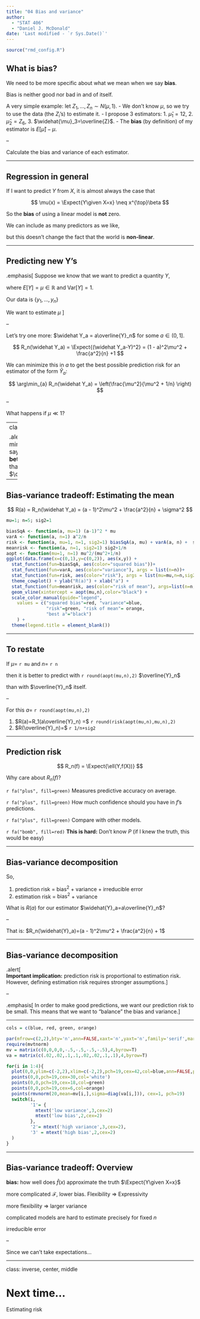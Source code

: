 ```yaml
---
title: "04 Bias and variance"
author: 
  - "STAT 406"
  - "Daniel J. McDonald"
date: 'Last modified - `r Sys.Date()`'
---
```




```r
source("rmd_config.R")
```


## What is bias?

We need to be more specific about what we mean when we say __bias__.

Bias is neither good nor bad in and of itself.

A very simple example: let $Z_1,\ldots,Z_n \sim N(\mu, 1)$.
  - We don't know $\mu$, so we try to use the data (the $Z_i$'s) to estimate it.
  - I propose 3 estimators: 
      1. $\widehat{\mu}_1 = 12$, 
      2. $\widehat{\mu}_2=Z_6$, 
      3. $\widehat{\mu}_3=\overline{Z}$.
  - The __bias__ (by definition) of my estimator is $E\left[\widehat{\mu}\right]-\mu$.
  
--

Calculate the bias and variance of each estimator.

$$
\newcommand{\Expect}[1]{E\left[ #1 \right]}
\newcommand{\Var}[1]{\mathrm{Var}\left[ #1 \right]}
\newcommand{\Cov}[2]{\mathrm{Cov}\left[#1,\ #2\right]}
\newcommand{\given}{\ \vert\ }
$$
  
---


## Regression in general

If I want to predict $Y$ from $X$, it is almost always the case that

$$
\mu(x) = \Expect{Y\given X=x} \neq x^{\top}\beta
$$

So the __bias__ of using a linear model is __not__ zero.

We can include as many predictors as we like, 

but this doesn't change the fact that the world is __non-linear__.

---

## Predicting new Y's

.emphasis[
Suppose we know that we want to predict a quantity $Y$, 

where $E[Y]= \mu \in \mathbb{R}$ and $\textrm{Var}[Y] = 1$.  


Our data is $\{y_1,\ldots,y_n\}$

We want to estimate $\mu$ 
]

--

Let's try one more: $\widehat Y_a = a\overline{Y}_n$ for some $a \in (0,1]$.
  
$$
  R_n(\widehat Y_a) = \Expect{(\widehat Y_a-Y)^2} = (1 - a)^2\mu^2 +
  \frac{a^2}{n} +1 
$$
  
We can minimize this in $a$ to get the best possible prediction risk for an estimator of the form $\widehat Y_a$: 
  
$$
\arg\min_{a} R_n(\widehat Y_a) = \left(\frac{\mu^2}{\mu^2 + 1/n} \right)
$$

--

What happens if $\mu \ll 1$?
  
---
class: middle
  
.alert[
Wait a minute! You're saying there is a __better__ estimator than $\overline{Y}_n$?
]



---

## Bias-variance tradeoff: Estimating the mean

$$
R(a) = R_n(\widehat Y_a) = (a - 1)^2\mu^2 +  \frac{a^2}{n} + \sigma^2
$$

```r
mu=1; n=5; sig2=1
```

```r
biasSqA <- function(a, mu=1) (a-1)^2 * mu
varA <- function(a, n=1) a^2/n
risk <- function(a, mu=1, n=1, sig2=1) biasSqA(a, mu) + varA(a, n) +  sig2
meanrisk <- function(a, n=1, sig2=1) sig2+1/n
aopt <- function(mu=1, n=1) mu^2/(mu^2+1/n)
ggplot(data.frame(x=c(0,1),y=c(0,2)), aes(x,y)) + 
  stat_function(fun=biasSqA, aes(color="squared bias"))+
  stat_function(fun=varA, aes(color="variance"), args = list(n=n))+
  stat_function(fun=risk, aes(color="risk"), args = list(mu=mu,n=n,sig2=sig2)) + 
  theme_cowplot() + ylab("R(a)") + xlab("a") +
  stat_function(fun=meanrisk, aes(color="risk of mean"), args=list(n=n,sig2=sig2)) + 
  geom_vline(xintercept = aopt(mu,n),color="black") +
  scale_color_manual(guide="legend",
    values = c("squared bias"=red, "variance"=blue,
               "risk"=green, "risk of mean"= orange,
               "best a"="black")
    ) +
  theme(legend.title = element_blank())
```

---

## To restate

If $\mu=$ `r mu` and $n=$ `r n` 

then it is better to predict with `r round(aopt(mu,n),2)` $\overline{Y}_n$ 

than with $\overline{Y}_n$ itself.  

--

For this $a =$ `r round(aopt(mu,n),2)`

1. $R(a)=R_1(a\overline{Y}_n) =$ `r round(risk(aopt(mu,n),mu,n),2)`
2. $R(\overline{Y}_n)=$ `r 1/n+sig2`

---

## Prediction risk


$$
R_n(f) = \Expect{\ell(Y,f(X))}
$$
  
Why care about $R_n(f)$? 


`r fa("plus", fill=green)` Measures predictive accuracy on average.

`r fa("plus", fill=green)` How much confidence should you have in $f$'s predictions.

`r fa("plus", fill=green)` Compare with other models.

`r fa("bomb", fill=red)` __This is hard:__  Don't know $P$ (if I knew the truth, this would be easy)

  
---

## Bias-variance decomposition


So,

1. prediction risk  =  $\textrm{bias}^2$  +  variance  +  irreducible error 
2. estimation risk  =  $\textrm{bias}^2$  +  variance
    

What is $R(a)$ for our estimator $\widehat{Y}_a=a\overline{Y}_n$?


\begin{aligned}
\textrm{bias}(\widehat{Y}_a) &= \Expect{a\overline{Y}_n} - \mu=(a-1)\mu\\
\textrm{var}(\widehat f(x)) &= \Expect{ \left(a\overline{Y}_n - \Expect{a\overline{Y}_n}\right)^2}
=a^2\Expect{\left(\overline{Y}_n-\mu\right)^2}=\frac{a^2}{n} \\
\sigma^2 &= \Expect{(Y-\mu)^2}=1
\end{aligned}

--

That is: $R_n(\widehat{Y}_a)=(a - 1)^2\mu^2 + \frac{a^2}{n} + 1$


---

## Bias-variance decomposition

.alert[  
__Important implication:__ prediction risk is proportional to estimation risk.  However, defining estimation risk requires stronger assumptions.
]

--

.emphasis[
In order to make good predictions, we want our prediction risk to be small.  This means that we want to "balance" the bias and variance.
]

---
  


```r
cols = c(blue, red, green, orange)

par(mfrow=c(2,2),bty='n',ann=FALSE,xaxt='n',yaxt='n',family='serif',mar=c(0,0,0,0),oma=c(0,2,2,0))
require(mvtnorm)
mv = matrix(c(0,0,0,0,-.5,-.5,-.5,-.5),4,byrow=T)
va = matrix(c(.02,.02,.1,.1,.02,.02,.1,.1),4,byrow=T)

for(i in 1:4){
  plot(0,0,ylim=c(-2,2),xlim=c(-2,2),pch=19,cex=42,col=blue,ann=FALSE,pty='s')
  points(0,0,pch=19,cex=30,col='white')
  points(0,0,pch=19,cex=18,col=green)
  points(0,0,pch=19,cex=6,col=orange)
  points(rmvnorm(20,mean=mv[i,],sigma=diag(va[i,])), cex=1, pch=19)
  switch(i, 
         '1'= {
           mtext('low variance',3,cex=2)
           mtext('low bias',2,cex=2)
         },
         '2'= mtext('high variance',3,cex=2),
         '3' = mtext('high bias',2,cex=2)
  )
}
```

---

## Bias-variance tradeoff: Overview

 __bias:__ how well does $\widehat{f}(x)$ approximate the truth $\Expect{Y\given X=x}$

more complicated $\mathcal{F}$, lower bias. Flexibility $\Rightarrow$ Expressivity

more flexibility $\Rightarrow$ larger variance

complicated models are hard to estimate precisely for fixed $n$

irreducible error

--

Since we can't take expectations...

---
class: inverse, center, middle

# Next time...


Estimating risk